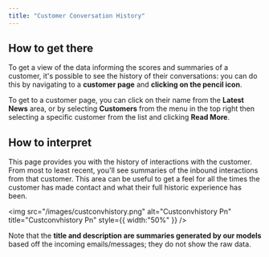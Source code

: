 ```yaml
---
title: "Customer Conversation History"
---
```


## **How to get there**

To get a view of the data informing the scores and summaries of a customer, it's possible to see the history of their conversations: you can do this by navigating to a **customer page** and **clicking on the pencil icon**.

To get to a customer page, you can click on their name from the **Latest News** area, or by selecting **Customers** from the menu in the top right then selecting a specific customer from the list and clicking **Read More**.

## **How to interpret**

This page provides you with the history of interactions with the customer. From most to least recent, you'll see summaries of the inbound interactions from that customer. This area can be useful to get a feel for all the times the customer has made contact and what their full historic experience has been.

<img
  src="/images/custconvhistory.png"
  alt="Custconvhistory Pn"
  title="Custconvhistory Pn"
  style={{ width:"50%" }}
/>

Note that the **title and description are summaries generated by our models** based off the incoming emails/messages; they do not show the raw data.